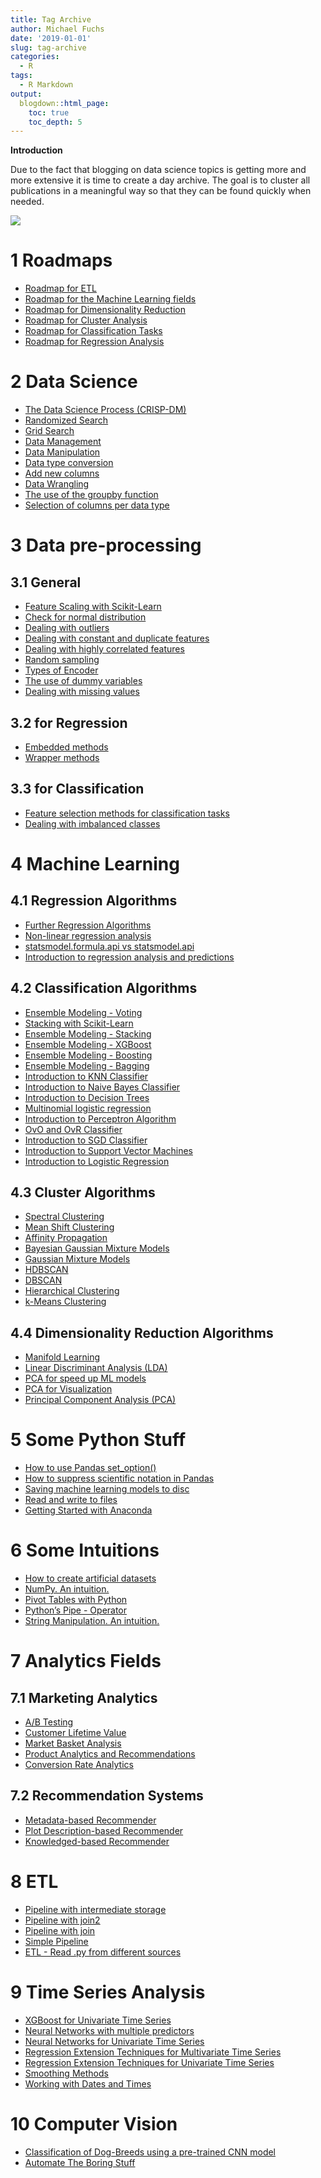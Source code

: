 ```yaml
---
title: Tag Archive
author: Michael Fuchs
date: '2019-01-01'
slug: tag-archive
categories:
  - R
tags:
  - R Markdown
output:
  blogdown::html_page:
    toc: true
    toc_depth: 5
---
```




**Introduction**

Due to the fact that blogging on data science topics is getting more and more extensive it is time to create a day archive. 
The goal is to cluster all publications in a meaningful way so that they can be found quickly when needed.




![](/post/2020-11-18-tag-archive_files/TagArchive.png)



# 1 Roadmaps

+ [Roadmap for ETL](https://michael-fuchs-python.netlify.app/2020/11/28/roadmap-for-etl/)
+ [Roadmap for the Machine Learning fields](https://michael-fuchs-python.netlify.app/2020/08/20/roadmap-for-the-machine-learning-fields/)
+ [Roadmap for Dimensionality Reduction](https://michael-fuchs-python.netlify.app/2020/08/18/roadmap-for-dimensionality-reduction/)
+ [Roadmap for Cluster Analysis](https://michael-fuchs-python.netlify.app/2020/07/14/roadmap-for-cluster-analysis/)
+ [Roadmap for Classification Tasks](https://michael-fuchs-python.netlify.app/2020/02/19/roadmap-for-classification-tasks/)
+ [Roadmap for Regression Analysis](https://michael-fuchs-python.netlify.app/2019/10/14/roadmap-for-regression-analysis/)


# 2 Data Science


+ [The Data Science Process (CRISP-DM)](https://michael-fuchs-python.netlify.app/2020/11/07/the-data-science-process-crisp-dm/)
+ [Randomized Search](https://michael-fuchs-python.netlify.app/2019/11/06/randomized-search/)
+ [Grid Search](https://michael-fuchs-python.netlify.app/2019/11/04/grid-search/)
+ [Data Management](https://michael-fuchs-python.netlify.app/2019/04/16/data-management/)
+ [Data Manipulation](https://michael-fuchs-python.netlify.app/2019/03/12/data-manipulation/)
+ [Data type conversion](https://michael-fuchs-python.netlify.app/2019/03/10/data-type-conversion/)
+ [Add new columns](https://michael-fuchs-python.netlify.app/2019/03/06/add-new-columns/)
+ [Data Wrangling](https://michael-fuchs-python.netlify.app/2019/03/03/data-wrangling/)
+ [The use of the groupby function](https://michael-fuchs-python.netlify.app/2019/05/30/the-use-of-the-groupby-function/)
+ [Selection of columns per data type](https://michael-fuchs-python.netlify.app/2019/03/04/selection-of-columns-per-data-type/)


# 3 Data pre-processing

## 3.1 General

+ [Feature Scaling with Scikit-Learn](https://michael-fuchs-python.netlify.app/2019/08/31/feature-scaling-with-scikit-learn/)
+ [Check for normal distribution ](https://michael-fuchs-python.netlify.app/2019/09/13/check-for-normal-distribution/)
+ [Dealing with outliers](https://michael-fuchs-python.netlify.app/2019/08/20/dealing-with-outliers/)
+ [Dealing with constant and duplicate features](https://michael-fuchs-python.netlify.app/2019/08/09/dealing-with-constant-and-duplicate-features/)
+ [Dealing with highly correlated features](https://michael-fuchs-python.netlify.app/2019/07/28/dealing-with-highly-correlated-features/)
+ [Random sampling ](https://michael-fuchs-python.netlify.app/2019/05/16/random-sampling/)
+ [Types of Encoder ](https://michael-fuchs-python.netlify.app/2019/06/16/types-of-encoder/)
+ [The use of dummy variables](https://michael-fuchs-python.netlify.app/2019/06/14/the-use-of-dummy-variables/)
+ [Dealing with missing values](https://michael-fuchs-python.netlify.app/2019/03/18/dealing-with-missing-values/)


## 3.2 for Regression

+ [Embedded methods](https://michael-fuchs-python.netlify.app/2019/10/08/embedded-methods/)
+ [Wrapper methods](https://michael-fuchs-python.netlify.app/2019/09/27/wrapper-methods/)

## 3.3 for Classification

+ [Feature selection methods for classification tasks](https://michael-fuchs-python.netlify.app/2020/01/31/feature-selection-methods-for-classification-tasks/)
+ [Dealing with imbalanced classes](https://michael-fuchs-python.netlify.app/2020/01/16/dealing-with-imbalanced-classes/)



# 4 Machine Learning

## 4.1 Regression Algorithms

+ [Further Regression Algorithms](https://michael-fuchs-python.netlify.app/2019/07/24/further-regression-algorithms/)
+ [Non-linear regression analysis](https://michael-fuchs-python.netlify.app/2019/07/14/non-linear-regression-analysis/)
+ [statsmodel.formula.api vs statsmodel.api](https://michael-fuchs-python.netlify.app/2019/07/02/statsmodel-formula-api-vs-statsmodel-api/)
+ [Introduction to regression analysis and predictions ](https://michael-fuchs-python.netlify.app/2019/06/28/introduction-to-regression-analysis-and-predictions/)


## 4.2 Classification Algorithms

+ [Ensemble Modeling - Voting](https://michael-fuchs-python.netlify.app/2020/05/05/ensemble-modeling-voting/)
+ [Stacking with Scikit-Learn](https://michael-fuchs-python.netlify.app/2020/04/29/stacking-with-scikit-learn/)
+ [Ensemble Modeling - Stacking](https://michael-fuchs-python.netlify.app/2020/04/24/ensemble-modeling-stacking/)
+ [Ensemble Modeling - XGBoost](https://michael-fuchs-python.netlify.app/2020/04/01/ensemble-modeling-xgboost/#xgboost-for-classification)
+ [Ensemble Modeling - Boosting](https://michael-fuchs-python.netlify.app/2020/03/26/ensemble-modeling-boosting/)
+ [Ensemble Modeling - Bagging](https://michael-fuchs-python.netlify.app/2020/03/07/ensemble-modeling-bagging/)
+ [Introduction to KNN Classifier](https://michael-fuchs-python.netlify.app/2019/12/27/introduction-to-knn-classifier/)
+ [Introduction to Naive Bayes Classifier](https://michael-fuchs-python.netlify.app/2019/12/15/introduction-to-naive-bayes-classifier/)
+ [Introduction to Decision Trees](https://michael-fuchs-python.netlify.app/2019/11/30/introduction-to-decision-trees/)
+ [Multinomial logistic regression](https://michael-fuchs-python.netlify.app/2019/11/15/multinomial-logistic-regression/)
+ [Introduction to Perceptron Algorithm](https://michael-fuchs-python.netlify.app/2019/11/14/introduction-to-perceptron-algorithm/)
+ [OvO and OvR Classifier](https://michael-fuchs-python.netlify.app/2019/11/13/ovo-and-ovr-classifier/)
+ [Introduction to SGD Classifier](https://michael-fuchs-python.netlify.app/2019/11/11/introduction-to-sgd-classifier/)
+ [Introduction to Support Vector Machines](https://michael-fuchs-python.netlify.app/2019/11/08/introduction-to-support-vector-machines/)
+ [Introduction to Logistic Regression](https://michael-fuchs-python.netlify.app/2019/10/31/introduction-to-logistic-regression/)


## 4.3 Cluster Algorithms

+ [Spectral Clustering](https://michael-fuchs-python.netlify.app/2020/07/08/spectral-clustering/)
+ [Mean Shift Clustering](https://michael-fuchs-python.netlify.app/2020/07/01/mean-shift-clustering/)
+ [Affinity Propagation](https://michael-fuchs-python.netlify.app/2020/06/29/affinity-propagation/)
+ [Bayesian Gaussian Mixture Models](https://michael-fuchs-python.netlify.app/2020/06/26/bayesian-gaussian-mixture-models/)
+ [Gaussian Mixture Models](https://michael-fuchs-python.netlify.app/2020/06/24/gaussian-mixture-models/)
+ [HDBSCAN](https://michael-fuchs-python.netlify.app/2020/06/20/hdbscan/)
+ [DBSCAN](https://michael-fuchs-python.netlify.app/2020/06/15/dbscan/)
+ [Hierarchical Clustering](https://michael-fuchs-python.netlify.app/2020/06/04/hierarchical-clustering/)
+ [k-Means Clustering](https://michael-fuchs-python.netlify.app/2020/05/19/k-means-clustering/)


## 4.4 Dimensionality Reduction Algorithms

+ [Manifold Learning](https://michael-fuchs-python.netlify.app/2020/08/12/manifold-learning/)
+ [Linear Discriminant Analysis (LDA)](https://michael-fuchs-python.netlify.app/2020/08/07/linear-discriminant-analysis-lda/)
+ [PCA for speed up ML models](https://michael-fuchs-python.netlify.app/2020/07/31/pca-for-speed-up-ml-models/)
+ [PCA for Visualization](https://michael-fuchs-python.netlify.app/2020/07/27/pca-for-visualization/)
+ [Principal Component Analysis (PCA)](https://michael-fuchs-python.netlify.app/2020/07/22/principal-component-analysis-pca/)


# 5 Some Python Stuff

+ [How to use Pandas set_option()](https://michael-fuchs-python.netlify.app/2019/05/02/how-to-use-pandas-set-option/)
+ [How to suppress scientific notation in Pandas](https://michael-fuchs-python.netlify.app/2019/04/28/how-to-suppress-scientific-notation-in-pandas/)
+ [Saving machine learning models to disc](https://michael-fuchs-python.netlify.app/2020/02/29/saving-machine-learning-models-to-disc/)
+ [Read and write to files](https://michael-fuchs-python.netlify.app/2019/03/01/read-and-write-to-files/)
+ [Getting Started with Anaconda](https://michael-fuchs-python.netlify.app/2019/01/05/getting-started-with-anaconda/)


# 6 Some Intuitions

+ [How to create artificial datasets](https://michael-fuchs-python.netlify.app/2019/05/10/how-to-create-artificial-datasets/)
+ [NumPy. An intuition.](https://michael-fuchs-python.netlify.app/2019/05/07/numpy-an-intuition/)
+ [Pivot Tables with Python](https://michael-fuchs-python.netlify.app/2019/04/24/pivot-tables-with-python/)
+ [Python's Pipe - Operator](https://michael-fuchs-python.netlify.app/2019/04/04/python-s-pipe-operator/)
+ [String Manipulation. An intuition.](https://michael-fuchs-python.netlify.app/2019/03/27/string-manipulation-an-intuition/)




# 7 Analytics Fields

## 7.1 Marketing Analytics

+ [A/B Testing](https://michael-fuchs-python.netlify.app/2020/09/29/marketing-a-b-testing/)
+ [Customer Lifetime Value](https://michael-fuchs-python.netlify.app/2020/09/22/marketing-customer-lifetime-value/)
+ [Market Basket Analysis](https://michael-fuchs-python.netlify.app/2020/09/15/marketing-market-basket-analysis/)
+ [Product Analytics and Recommendations](https://michael-fuchs-python.netlify.app/2020/09/08/marketing-product-analytics-and-recommendations/)
+ [Conversion Rate Analytics](https://michael-fuchs-python.netlify.app/2020/09/01/marketing-conversion-rate-analytics/)

## 7.2 Recommendation Systems

+ [Metadata-based Recommender](https://michael-fuchs-python.netlify.app/2020/10/05/recommendation-systems-metadata-based-recommender/)
+ [Plot Description-based Recommender](https://michael-fuchs-python.netlify.app/2020/10/03/recommendation-systems-plot-description-based-recommender/)
+ [Knowledged-based Recommender](https://michael-fuchs-python.netlify.app/2020/10/01/recommendation-systems-knowledged-based-recommender/)




# 8 ETL

+ [Pipeline with intermediate storage](https://michael-fuchs-python.netlify.app/2020/11/27/etl-pipeline-with-intermediate-storage/)
+ [Pipeline with join2](https://michael-fuchs-python.netlify.app/2020/11/26/etl-pipeline-with-join2/)
+ [Pipeline with join](https://michael-fuchs-python.netlify.app/2020/11/25/etl-pipeline-with-join/)
+ [Simple Pipeline](https://michael-fuchs-python.netlify.app/2020/11/24/etl-simple-pipeline/)
+ [ETL - Read .py from different sources](https://michael-fuchs-python.netlify.app/2020/11/23/etl-read-py-from-different-sources/)



# 9 Time Series Analysis

+ [XGBoost for Univariate Time Series](https://michael-fuchs-python.netlify.app/2020/11/10/time-series-analysis-xgboost-for-univariate-time-series/)
+ [Neural Networks with multiple predictors](https://michael-fuchs-python.netlify.app/2020/11/04/time-series-analysis-neural-networks-with-multiple-predictors/)
+ [Neural Networks for Univariate Time Series](https://michael-fuchs-python.netlify.app/2020/11/01/time-series-analysis-neural-networks-for-forecasting-univariate-variables/)
+ [Regression Extension Techniques for Multivariate Time Series](https://michael-fuchs-python.netlify.app/2020/10/29/time-series-analysis-regression-extension-techniques-for-forecasting-multivariate-variables/)
+ [Regression Extension Techniques for Univariate Time Series](https://michael-fuchs-python.netlify.app/2020/10/27/time-series-analysis-regression-extension-techniques-for-forecasting-univariate-variables/)
+ [Smoothing Methods](https://michael-fuchs-python.netlify.app/2020/10/23/time-series-analysis-smoothing-methods/) 
+ [Working with Dates and Times](https://michael-fuchs-python.netlify.app/2020/10/19/time-series-analysis-working-with-dates-and-times/)



# 10 Computer Vision

+ [Classification of Dog-Breeds using a pre-trained CNN model](https://michael-fuchs-python.netlify.app/2020/12/21/classification-of-dog-breeds-using-a-pre-trained-cnn-model/)
+ [Automate The Boring Stuff](https://michael-fuchs-python.netlify.app/2021/01/01/computer-vision-automate-the-boring-stuff/)












